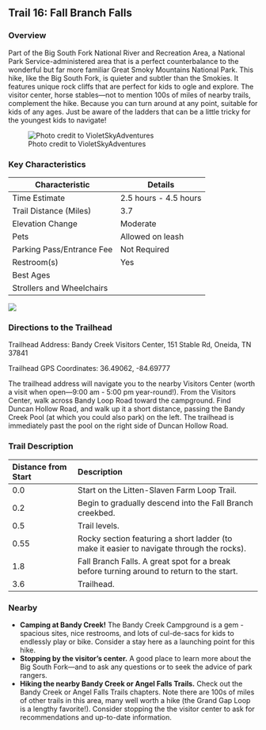 ## Trail 16: Fall Branch Falls

### Overview

Part of the Big South Fork National River and Recreation Area, a National Park Service-administered area that is a perfect counterbalance to the wonderful but far more familiar Great Smoky Mountains National Park. This hike, like the Big South Fork, is quieter and subtler than the Smokies. It features unique rock cliffs that are perfect for kids to ogle and explore. The visitor center, horse stables---not to mention 100s of miles of nearby trails, complement the hike. Because you can turn around at any point, suitable for kids of any ages. Just be aware of the ladders that can be a little tricky for the youngest kids to navigate!

![Photo credit to VioletSkyAdventures](img/trail-16-figure-01.jpg)

### Key Characteristics

| **Characteristic**        | **Details**           |
|---------------------------|-----------------------|
| Time Estimate             | 2.5 hours - 4.5 hours |
| Trail Distance (Miles)    | 3.7                   |
| Elevation Change          | Moderate              |
| Pets                      | Allowed on leash      |
| Parking Pass/Entrance Fee | Not Required          |
| Restroom(s)               | Yes                   |
| Best Ages                 |                       |
| Strollers and Wheelchairs |                       |

![](maps/trail-16-map.jpeg)

### Directions to the Trailhead

Trailhead Address: Bandy Creek Visitors Center, 151 Stable Rd, Oneida, TN 37841

Trailhead GPS Coordinates: 36.49062, -84.69777

The trailhead address will navigate you to the nearby Visitors Center (worth a visit when open---9:00 am - 5:00 pm year-round!). From the Visitors Center, walk across Bandy Loop Road toward the campground. Find Duncan Hollow Road, and walk up it a short distance, passing the Bandy Creek Pool (at which you could also park) on the left. The trailhead is immediately past the pool on the right side of Duncan Hollow Road.

### Trail Description

| Distance from Start | Description                                                                               |
|:------------------|:----------------------------------------------------|
| 0.0                 | Start on the Litten-Slaven Farm Loop Trail.                                               |
| 0.2                 | Begin to gradually descend into the Fall Branch creekbed.                                 |
| 0.5                 | Trail levels.                                                                             |
| 0.55                | Rocky section featuring a short ladder (to make it easier to navigate through the rocks). |
| 1.8                 | Fall Branch Falls. A great spot for a break before turning around to return to the start. |
| 3.6                 | Trailhead.                                                                                |

### Nearby

-   **Camping at Bandy Creek!** The Bandy Creek Campground is a gem - spacious sites, nice restrooms, and lots of cul-de-sacs for kids to endlessly play or bike. Consider a stay here as a launching point for this hike.
-   **Stopping by the visitor's center.** A good place to learn more about the Big South Fork—and to ask any questions or to seek the advice of park rangers.
-   **Hiking the nearby Bandy Creek or Angel Falls Trails.** Check out the Bandy Creek or Angel Falls Trails chapters. Note there are 100s of miles of other trails in this area, many well worth a hike (the Grand Gap Loop is a lengthy favorite!). Consider stopping the the visitor center to ask for recommendations and up-to-date information.
